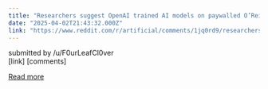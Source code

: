 ```yaml
---
title: "Researchers suggest OpenAI trained AI models on paywalled O’Reilly books"
date: "2025-04-02T21:43:32.000Z"
link: "https://www.reddit.com/r/artificial/comments/1jq0rd9/researchers_suggest_openai_trained_ai_models_on/"
---
```


submitted by    /u/F0urLeafCl0ver  
 [link]   [comments]

[Read more](https://www.reddit.com/r/artificial/comments/1jq0rd9/researchers_suggest_openai_trained_ai_models_on/)
